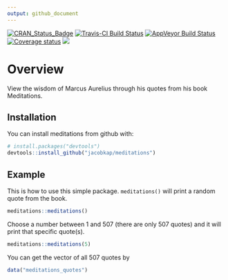 ```yaml
---
output: github_document
---
```


<!-- README.md is generated from README.Rmd. Please edit that file -->

[![CRAN_Status_Badge](https://www.r-pkg.org/badges/version/meditations)](https://cran.r-project.org/package=meditations.png)
[![Travis-CI Build Status](https://travis-ci.org/jacobkap/meditations.svg?branch=master)](https://travis-ci.org/jacobkap/meditations)
[![AppVeyor Build Status](https://ci.appveyor.com/api/projects/status/github/jacobkap/meditations?branch=master&svg=true)](https://ci.appveyor.com/project/jacobkap/meditations)
[![Coverage status](https://codecov.io/gh/jacobkap/meditations/branch/master/graph/badge.svg)](https://codecov.io/github/jacobkap/meditations?branch=master)
[![](https://cranlogs.r-pkg.org/badges/meditations)](https://cran.rstudio.com/web/packages/meditations/index.html)

# Overview

View the wisdom of Marcus Aurelius through his quotes from his book Meditations.

## Installation

You can install meditations from github with:

```r
# install.packages("devtools")
devtools::install_github("jacobkap/meditations")
```

## Example

This is how to use this simple package. `meditations()` will print a random quote from the book. 

```r
meditations::meditations()
```

Choose a number between 1 and 507 (there are only 507 quotes) and it will print that specific quote(s).

```r
meditations::meditations(5)
```


You can get the vector of all 507 quotes by

```r
data("meditations_quotes")
```

